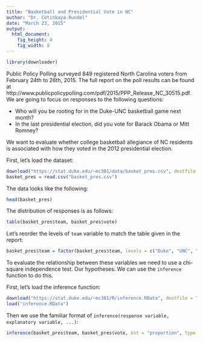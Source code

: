 ```yaml
---
title: "Basketball and Presidential Vote in NC"
author: "Dr. Cetinkaya-Rundel"
date: "March 23, 2015"
output:
  html_document:
    fig_height: 4
    fig_width: 8
---
```


```r
library(downloader)
```

Public Policy Polling surveyed  849 registered North Carolina voters from February 24th to 26th, 2015. The full report on the poll results can be found at http://www.publicpolicypolling.com/pdf/2015/PPP_Release_NC_30515.pdf. We are going to focus on responses to the following questions:

* Who will you be rooting for in the Duke-UNC basketball game next month?
* In the last presidential election, did you vote for Barack Obama or Mitt Romney?

We want to evaluate whether college basketball allegiance of NC residents is associated with how they voted in the 2012 presidential election.

First, let's load the dataset:

```r
download("https://stat.duke.edu/~mc301/data/basket_pres.csv", destfile = "basket_pres.csv")
basket_pres = read.csv("basket_pres.csv")
```

The data looks like the following:
```r
head(basket_pres)
```


The distribution of responses is as follows:

```r
table(basket_pres$team, basket_pres$vote)
```

Let's reorder the levels of `team` variable to match the table given in the report:
```r
basket_pres$team = factor(basket_pres$team, levels = c("Duke", "UNC", "Not sure"))
```

To evaluate the relationship between these variables we need to use a chi-square independence test. Our hypotheses. We can use the `inference` function to do this.

First, let's load the inference function:

```r
download("https://stat.duke.edu/~mc301/R/inference.RData", destfile = "inference.RData")
load("inference.RData")
```

Then we use the familiar format of `inference(response variable, explanatory variable, ...)`:

```r
inference(basket_pres$team, basket_pres$vote, est = "proportion", type = "ht", alternative = "greater", method = "theoretical")
```


